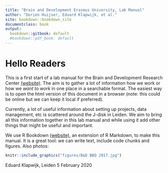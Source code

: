 ```yaml
---
title: "Brain and Development Erasmus University, Lab Manual"
author: "Dorien Huijser, Eduard Klapwijk, et al."
site: bookdown::bookdown_site
documentclass: book
output:
  bookdown::gitbook: default
  #bookdown::pdf_book: default
---
```


# Hello Readers

This is a first start of a lab manual for the Brain and Development Research Center [(website)](http:www.brainanddevelopment.nl). The aim is to gather a lot of information how we work or how we *want to work* in one place in a searchable format. The easiest way is to open the html version of this document in a browser (note: this could be online but we can keep it local if preferred).  

Currently, a lot of useful information about setting up projects, data management, etc is scattered around the J-disk in Leiden. We aim to bring all this information together in this lab manual and while using it add other things that might be useful and important.  

We use R Bookdown [(website)](https://bookdown.org/), an extension of R Markdown, to make this manual. It is a great tool: we can write text, include code chunks and figures. Also photos:

```r
knitr::include_graphics("figures/B&D BBQ 2017.jpg")
```


Eduard Klapwijk, Leiden 5 February 2020


